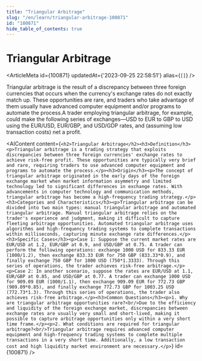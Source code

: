 ```yaml
---
title: "Triangular Arbitrage"
slug: "/en/learn/triangular-arbitrage-100871"
id: "100871"
hide_table_of_contents: true
---
```



# Triangular Arbitrage

<ArticleMeta id={100871} updatedAt={'2023-09-25 22:58:51'} alias={`[]`} />
<div className='border-solid border-b border-t-0 my-4 border-[var(--ifm-color-gray-300)]' />

Triangular arbitrage is the result of a discrepancy between three foreign currencies that occurs when the currency's exchange rates do not exactly match up. These opportunities are rare, and traders who take advantage of them usually have advanced computer equipment and/or programs to automate the process.A trader employing triangular arbitrage, for example, could make the following series of exchanges—USD to EUR to GBP to USD using the EUR/USD, EUR/GBP, and USD/GDP rates, and (assuming low transaction costs) net a profit.

<AIContent content={`<h2>Triangular Arbitrage</h2><h3>Definition</h3><p>Triangular arbitrage is a trading strategy that exploits discrepancies between three foreign currencies' exchange rates to achieve risk-free profit. These opportunities are typically very brief and rare, requiring traders to use advanced computer equipment and programs to automate the process.</p><h3>Origin</h3><p>The concept of triangular arbitrage originated in the early days of the foreign exchange market when market information asymmetry and limited technology led to significant differences in exchange rates. With advancements in computer technology and communication methods, triangular arbitrage has become a high-frequency trading strategy.</p><h3>Categories and Characteristics</h3><p>Triangular arbitrage can be divided into two main types: manual triangular arbitrage and automated triangular arbitrage. Manual triangular arbitrage relies on the trader's experience and judgment, making it difficult to capture fleeting arbitrage opportunities. Automated triangular arbitrage uses algorithms and high-frequency trading systems to complete transactions within milliseconds, capturing minute exchange rate differences.</p><h3>Specific Cases</h3><p>Case 1: Suppose the current market rates are EUR/USD at 1.2, EUR/GBP at 0.9, and USD/GBP at 0.75. A trader can perform the following operations: exchange 1000 USD for 833.33 EUR (1000/1.2), then exchange 833.33 EUR for 750 GBP (833.33*0.9), and finally exchange 750 GBP for 1000 USD (750*1.3333). Through this series of operations, the trader achieves risk-free arbitrage.</p><p>Case 2: In another scenario, suppose the rates are EUR/USD at 1.1, EUR/GBP at 0.85, and USD/GBP at 0.77. A trader can exchange 1000 USD for 909.09 EUR (1000/1.1), then exchange 909.09 EUR for 772.73 GBP (909.09*0.85), and finally exchange 772.73 GBP for 1003.25 USD (772.73*1.3). Through this series of operations, the trader also achieves risk-free arbitrage.</p><h3>Common Questions</h3><p>1. Why are triangular arbitrage opportunities rare?<br/>Due to the efficiency and liquidity of the foreign exchange market, discrepancies between exchange rates are usually very small and short-lived, making it possible to capture arbitrage opportunities only within a very short time frame.</p><p>2. What conditions are required for triangular arbitrage?<br/>Triangular arbitrage requires advanced computer equipment and high-frequency trading systems to complete multiple transactions in a very short time. Additionally, a low transaction cost and high liquidity market environment are necessary.</p>`} id={100871} />
